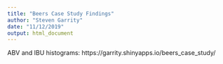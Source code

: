 ```yaml
---
title: "Beers Case Study Findings"
author: "Steven Garrity"
date: "11/12/2019"
output: html_document
---
```


ABV and IBU histograms: https://garrity.shinyapps.io/beers_case_study/

